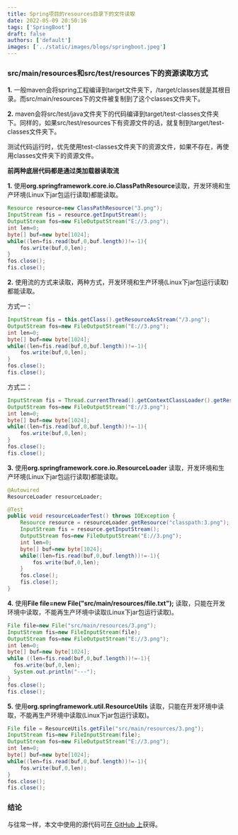```yaml
---
title: Spring项目的resources目录下的文件读取
date: 2022-05-09 20:50:16
tags: ['SpringBoot']
draft: false
authors: ['default']
images: ['../static/images/blogs/springboot.jpeg']
---
```


### src/main/resources和src/test/resources下的资源读取方式

**1.** 一般maven会将spring工程编译到target文件夹下，/target/classes就是其根目录。而src/main/resources下的文件被复制到了这个classes文件夹下。

**2.** maven会将src/test/java文件夹下的代码编译到target/test-classes文件夹下。同样的，如果src/test/resources下有资源文件的话，就复制到target/test-classes文件夹下。

测试代码运行时，优先使用test-classes文件夹下的资源文件，如果不存在，再使用classes文件夹下的资源文件。



**前两种底层代码都是通过类加载器读取流**

**1.** 使用**org.springframework.core.io.ClassPathResource**读取，开发环境和生产环境(Linux下jar包运行读取)都能读取。

```java
Resource resource=new ClassPathResource("3.png");
InputStream fis = resource.getInputStream();
OutputStream fos=new FileOutputStream("E://3.png");
int len=0;
byte[] buf=new byte[1024];
while((len=fis.read(buf,0,buf.length))!=-1){
    fos.write(buf,0,len);
}
fos.close();
fis.close();
```

**2.** 使用流的方式来读取，两种方式，开发环境和生产环境(Linux下jar包运行读取)都能读取。

方式一：

```java
InputStream fis = this.getClass().getResourceAsStream("/3.png");
OutputStream fos=new FileOutputStream("E://3.png");
int len=0;
byte[] buf=new byte[1024];
while((len=fis.read(buf,0,buf.length))!=-1){
    fos.write(buf,0,len);
}
fos.close();
fis.close();
```

方式二：

```java
InputStream fis = Thread.currentThread().getContextClassLoader().getResourceAsStream("/3.png");
OutputStream fos=new FileOutputStream("E://3.png");
int len=0;
byte[] buf=new byte[1024];
while((len=fis.read(buf,0,buf.length))!=-1){
    fos.write(buf,0,len);
}
fos.close();
fis.close();
```



**3.** 使用**org.springframework.core.io.ResourceLoader** 读取，开发环境和生产环境(Linux下jar包运行读取)都能读取。

```java
@Autowired
ResourceLoader resourceLoader;

@Test
public void resourceLoaderTest() throws IOException {
    Resource resource = resourceLoader.getResource("classpath:3.png");
    InputStream fis = resource.getInputStream();
    OutputStream fos=new FileOutputStream("E://3.png");
    int len=0;
    byte[] buf=new byte[1024];
    while((len=fis.read(buf,0,buf.length))!=-1){
        fos.write(buf,0,len);
    }
    fos.close();
    fis.close();
}
```





**4.** 使用**File file=new File("src/main/resources/file.txt");** 读取，只能在开发环境中读取，不能再生产环境中读取(Linux下jar包运行读取)。

```java
File file=new File("src/main/resources/3.png");
InputStream fis=new FileInputStream(file);
OutputStream fos=new FileOutputStream("E://3.png");
int len=0;
byte[] buf=new byte[1024];
while ((len=fis.read(buf,0,buf.length))!=-1){
  fos.write(buf,0,len);
  System.out.println("---");
}
fos.close();
fis.close();
```

**5.** 使用**org.springframework.util.ResourceUtils** 读取，只能在开发环境中读取，不能再生产环境中读取(Linux下jar包运行读取)。

```java
File file = ResourceUtils.getFile("src/main/resources/3.png");
InputStream fis=new FileInputStream(file);
OutputStream fos=new FileOutputStream("E://3.png");
int len=0;
byte[] buf=new byte[1024];
while((len=fis.read(buf,0,buf.length))!=-1){
    fos.write(buf,0,len);
}
fos.close();
fis.close();
```

### 结论

与往常一样，本文中使用的源代码可[在 GitHub 上](https://github.com/ReLive27/spring-boot-sample/blob/master/spring-static-resource/src/main/java/com/relive/ResourceFileReader.java)获得。
